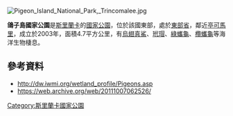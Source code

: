 [[Image:Pigeon_Island_National_Park,_Trincomalee.jpg|right]]
{{coord|8|43|N|81|12|E|display=title}}

'''鴿子島國家公園'''是[[斯里蘭卡|斯里蘭卡]]的[[國家公園|國家公園]]，位於該國東部，處於[[東部省_(斯里蘭卡)|東部省]]，鄰近[[亭可馬里|亭可馬里]]，成立於2003年，面積4.7平方公里，有[[烏翅真鯊|烏翅真鯊]]、[[玳瑁|玳瑁]]、[[綠蠵龜|綠蠵龜]]、[[欖蠵龜|欖蠵龜]]等海洋生物棲息。

==參考資料==
* http://dw.iwmi.org/wetland_profile/Pigeons.asp {{Wayback|url=http://dw.iwmi.org/wetland_profile/Pigeons.asp |date=20111007062526 }}
* https://web.archive.org/web/20111007062526/

{{SriLanka-geo-stub}}
[[Category:斯里蘭卡國家公園|Category:斯里蘭卡國家公園]]